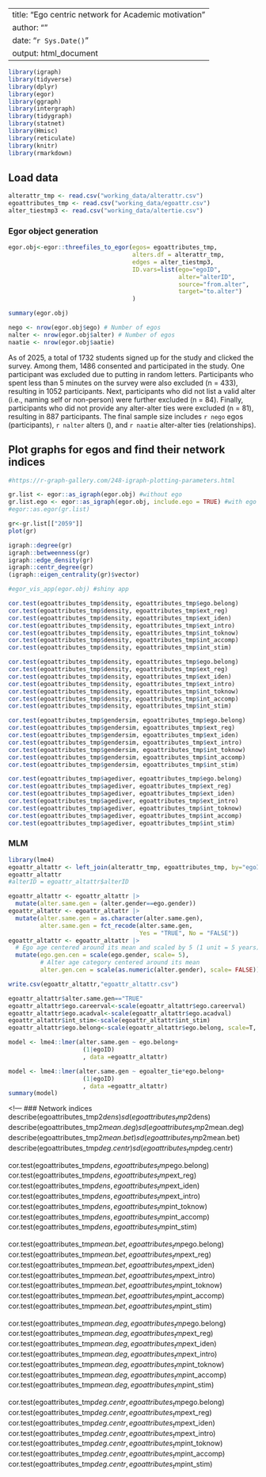 
---
title: "Ego centric network for Academic motivation"
author: ""
date: "`r Sys.Date()`"
output: html_document
---

```r
library(igraph)
library(tidyverse)
library(dplyr)
library(egor)
library(ggraph)
library(intergraph)
library(tidygraph)
library(statnet)
library(Hmisc)
library(reticulate)
library(knitr)
library(rmarkdown)
```

## Load data

```r
alterattr_tmp <- read.csv("working_data/alterattr.csv")
egoattributes_tmp <- read.csv("working_data/egoattr.csv")
alter_tiestmp3 <- read.csv("working_data/altertie.csv")
```

### Egor object generation

```r

egor.obj<-egor::threefiles_to_egor(egos= egoattributes_tmp, 
                                   alters.df = alterattr_tmp,
                                   edges = alter_tiestmp3,
                                   ID.vars=list(ego="egoID",
                                                alter="alterID",
                                                source="from.alter",
                                                target="to.alter")
                                   )

summary(egor.obj)

nego <- nrow(egor.obj$ego) # Number of egos
nalter <- nrow(egor.obj$alter) # Number of egos
naatie <- nrow(egor.obj$aatie)
```

As of 2025, a total of 1732 students signed up for the study and clicked the survey. Among them, 1486 consented and participated in the study. One participant was excluded due to putting in random letters. Participants who spent less than 5 minutes on the survey were also excluded (n = 433), resulting in 1052 participants. Next, participants who did not list a valid alter (i.e., naming self or non-person) were further excluded (n = 84). Finally, participants who did not provide any alter-alter ties were excluded (n = 81), resulting in 887 participants. The final sample size includes `r nego` egos (participants), `r nalter` alters (), and `r naatie` alter-alter ties (relationships).


## Plot graphs for egos and find their network indices

```r

#https://r-graph-gallery.com/248-igraph-plotting-parameters.html

gr.list <- egor::as_igraph(egor.obj) #without ego
gr.list.ego <- egor::as_igraph(egor.obj, include.ego = TRUE) #with ego
#egor::as.egor(gr.list)

gr<-gr.list[["2059"]]
plot(gr)

igraph::degree(gr)
igraph::betweenness(gr)
igraph::edge_density(gr)
igraph::centr_degree(gr)
(igraph::eigen_centrality(gr)$vector)

#egor_vis_app(egor.obj) #shiny app

```

```r
cor.test(egoattributes_tmp$density, egoattributes_tmp$ego.belong)
cor.test(egoattributes_tmp$density, egoattributes_tmp$ext_reg)
cor.test(egoattributes_tmp$density, egoattributes_tmp$ext_iden)
cor.test(egoattributes_tmp$density, egoattributes_tmp$ext_intro)
cor.test(egoattributes_tmp$density, egoattributes_tmp$int_toknow)
cor.test(egoattributes_tmp$density, egoattributes_tmp$int_accomp)
cor.test(egoattributes_tmp$density, egoattributes_tmp$int_stim)
```


```r
cor.test(egoattributes_tmp$density, egoattributes_tmp$ego.belong)
cor.test(egoattributes_tmp$density, egoattributes_tmp$ext_reg)
cor.test(egoattributes_tmp$density, egoattributes_tmp$ext_iden)
cor.test(egoattributes_tmp$density, egoattributes_tmp$ext_intro)
cor.test(egoattributes_tmp$density, egoattributes_tmp$int_toknow)
cor.test(egoattributes_tmp$density, egoattributes_tmp$int_accomp)
cor.test(egoattributes_tmp$density, egoattributes_tmp$int_stim)
```
```r
cor.test(egoattributes_tmp$gendersim, egoattributes_tmp$ego.belong)
cor.test(egoattributes_tmp$gendersim, egoattributes_tmp$ext_reg)
cor.test(egoattributes_tmp$gendersim, egoattributes_tmp$ext_iden)
cor.test(egoattributes_tmp$gendersim, egoattributes_tmp$ext_intro)
cor.test(egoattributes_tmp$gendersim, egoattributes_tmp$int_toknow)
cor.test(egoattributes_tmp$gendersim, egoattributes_tmp$int_accomp)
cor.test(egoattributes_tmp$gendersim, egoattributes_tmp$int_stim)

cor.test(egoattributes_tmp$agediver, egoattributes_tmp$ego.belong)
cor.test(egoattributes_tmp$agediver, egoattributes_tmp$ext_reg)
cor.test(egoattributes_tmp$agediver, egoattributes_tmp$ext_iden)
cor.test(egoattributes_tmp$agediver, egoattributes_tmp$ext_intro)
cor.test(egoattributes_tmp$agediver, egoattributes_tmp$int_toknow)
cor.test(egoattributes_tmp$agediver, egoattributes_tmp$int_accomp)
cor.test(egoattributes_tmp$agediver, egoattributes_tmp$int_stim)


```


### MLM

```r
library(lme4)
egoattr_altattr <- left_join(alterattr_tmp, egoattributes_tmp, by="egoID")
egoattr_altattr
#alterID = egoattr_altattr$alterID

egoattr_altattr <- egoattr_altattr |>  
  mutate(alter.same.gen = (alter.gender==ego.gender))  
egoattr_altattr <- egoattr_altattr |> 
  mutate(alter.same.gen = as.character(alter.same.gen),
         alter.same.gen = fct_recode(alter.same.gen,
                                     Yes = "TRUE", No = "FALSE"))
egoattr_altattr <- egoattr_altattr |> 
  # Ego age centered around its mean and scaled by 5 (1 unit = 5 years)
  mutate(ego.gen.cen = scale(ego.gender, scale= 5),
         # Alter age category centered around its mean
         alter.gen.cen = scale(as.numeric(alter.gender), scale= FALSE))

write.csv(egoattr_altattr,"egoattr_altattr.csv")

```

```r
egoattr_altattr$alter.same.gen=="TRUE"
egoattr_altattr$ego.careerval<-scale(egoattr_altattr$ego.careerval)
egoattr_altattr$ego.acadval<-scale(egoattr_altattr$ego.acadval)
egoattr_altattr$int_stim<-scale(egoattr_altattr$int_stim)
egoattr_altattr$ego.belong<-scale(egoattr_altattr$ego.belong, scale=T, center=F)

model <- lme4::lmer(alter.same.gen ~ ego.belong+
                     (1|egoID)
                     , data =egoattr_altattr)

model <- lme4::lmer(alter.same.gen ~ egoalter_tie*ego.belong+
                     (1|egoID)
                     , data =egoattr_altattr)
summary(model)

```


<!---
### Network indices
describe(egoattributes_tmp2$dens)
sd(egoattributes_tmp2$dens)
describe(egoattributes_tmp2$mean.deg)
sd(egoattributes_tmp2$mean.deg)
describe(egoattributes_tmp2$mean.bet)
sd(egoattributes_tmp2$mean.bet)
describe(egoattributes_tmp$deg.centr)
sd(egoattributes_tmp$deg.centr)


cor.test(egoattributes_tmp$dens, egoattributes_tmp$ego.belong)
cor.test(egoattributes_tmp$dens, egoattributes_tmp$ext_reg)
cor.test(egoattributes_tmp$dens, egoattributes_tmp$ext_iden)
cor.test(egoattributes_tmp$dens, egoattributes_tmp$ext_intro)
cor.test(egoattributes_tmp$dens, egoattributes_tmp$int_toknow)
cor.test(egoattributes_tmp$dens, egoattributes_tmp$int_accomp)
cor.test(egoattributes_tmp$dens, egoattributes_tmp$int_stim)


cor.test(egoattributes_tmp$mean.bet, egoattributes_tmp$ego.belong)
cor.test(egoattributes_tmp$mean.bet, egoattributes_tmp$ext_reg)
cor.test(egoattributes_tmp$mean.bet, egoattributes_tmp$ext_iden)
cor.test(egoattributes_tmp$mean.bet, egoattributes_tmp$ext_intro)
cor.test(egoattributes_tmp$mean.bet, egoattributes_tmp$int_toknow)
cor.test(egoattributes_tmp$mean.bet, egoattributes_tmp$int_accomp)
cor.test(egoattributes_tmp$mean.bet, egoattributes_tmp$int_stim)


cor.test(egoattributes_tmp$mean.deg, egoattributes_tmp$ego.belong)
cor.test(egoattributes_tmp$mean.deg, egoattributes_tmp$ext_reg)
cor.test(egoattributes_tmp$mean.deg, egoattributes_tmp$ext_iden)
cor.test(egoattributes_tmp$mean.deg, egoattributes_tmp$ext_intro)
cor.test(egoattributes_tmp$mean.deg, egoattributes_tmp$int_toknow)
cor.test(egoattributes_tmp$mean.deg, egoattributes_tmp$int_accomp)
cor.test(egoattributes_tmp$mean.deg, egoattributes_tmp$int_stim)

cor.test(egoattributes_tmp$deg.centr, egoattributes_tmp$ego.belong)
cor.test(egoattributes_tmp$deg.centr, egoattributes_tmp$ext_reg)
cor.test(egoattributes_tmp$deg.centr, egoattributes_tmp$ext_iden)
cor.test(egoattributes_tmp$deg.centr, egoattributes_tmp$ext_intro)
cor.test(egoattributes_tmp$deg.centr, egoattributes_tmp$int_toknow)
cor.test(egoattributes_tmp$deg.centr, egoattributes_tmp$int_accomp)
cor.test(egoattributes_tmp$deg.centr, egoattributes_tmp$int_stim)

